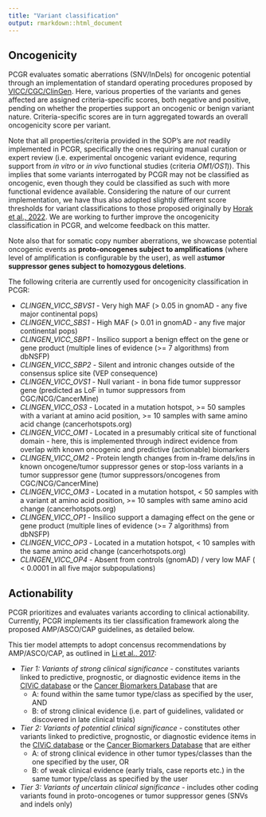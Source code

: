 ```yaml
---
title: "Variant classification"
output: rmarkdown::html_document
---
```


## Oncogenicity

PCGR evaluates somatic aberrations (SNV/InDels) for oncogenic potential through an implementation of standard operating procedures proposed by [VICC/CGC/ClinGen](https://pubmed.ncbi.nlm.nih.gov/35101336/). Here, various properties of the variants and genes affected are assigned criteria-specific scores, both negative and positive, pending on whether the properties support an oncogenic or benign variant nature. Criteria-specific scores are in turn aggregated towards an overall oncogenicity score per variant.

Note that all properties/criteria provided in the SOP's are _not_ readily implemented in PCGR, specifically the ones requiring manual curation or expert review (i.e. experimental oncogenic variant evidence, requring support from _in vitro_ or _in vivo_ functional studies (criteria _OM1/OS1_)). This implies that some variants interrogated by PCGR may not be classified as oncogenic, even though they could be classified as such with more functional evidence available. Considering the nature of our current implementation, we have thus also adopted slightly different score thresholds for variant classifications to those proposed originally by [Horak et al., 2022](https://pubmed.ncbi.nlm.nih.gov/35101336/). We are working to further improve the oncogenicity classification in PCGR, and welcome feedback on this matter.

Note also that for somatic copy number aberrations, we showcase potential oncogenic events as **proto-oncogenes subject to amplifications** (where level of amplification is configurable by the user), as well as**tumor suppressor genes subject to homozygous deletions**.

The following criteria are currently used for oncogenicity classification in PCGR:

 * _CLINGEN_VICC_SBVS1_ - Very high MAF (> 0.05 in gnomAD - any five major continental pops)
 * _CLINGEN_VICC_SBS1_ - High MAF (> 0.01 in gnomAD - any five major continental pops)
 * _CLINGEN_VICC_SBP1_ - Insilico support a benign effect on the gene or gene product (multiple lines of evidence (>= 7 algorithms) from dbNSFP)
 * _CLINGEN_VICC_SBP2_ - Silent and intronic changes outside of the consensus splice site (VEP consequence)
 * _CLINGEN_VICC_OVS1_ - Null variant - in bona fide tumor suppressor gene (predicted as LoF in tumor suppressors from CGC/NCG/CancerMine)
 * _CLINGEN_VICC_OS3_ - Located in a mutation hotspot, >= 50 samples with a variant at amino acid position, >= 10 samples with same amino acid change (cancerhotspots.org)
 * _CLINGEN_VICC_OM1_ - Located in a presumably critical site of functional domain - here, this is implemented through indirect evidence from overlap with known oncogenic and predictive (actionable) biomarkers 
 * _CLINGEN_VICC_OM2_ - Protein length changes from in-frame dels/ins in known oncogene/tumor suppressor genes or stop-loss variants in a tumor suppressor gene (tumor suppressors/oncogenes from CGC/NCG/CancerMine)
 * _CLINGEN_VICC_OM3_ - Located in a mutation hotspot, < 50 samples with a variant at amino acid position, >= 10 samples with same amino acid change (cancerhotspots.org)
 * _CLINGEN_VICC_OP1_ - Insilico support a damaging effect on the gene or gene product (multiple lines of evidence (>= 7 algorithms) from dbNSFP)
 * _CLINGEN_VICC_OP3_ - Located in a mutation hotspot, < 10 samples with the same amino acid change (cancerhotspots.org)
 * _CLINGEN_VICC_OP4_ - Absent from controls (gnomAD) / very low MAF ( < 0.0001 in all five major subpopulations)
    
## Actionability

PCGR prioritizes and evaluates variants according to clinical actionability. Currently, PCGR implements its tier classification framework along the proposed AMP/ASCO/CAP guidelines, as detailed below.

This tier model attempts to adopt concensus recommendations by AMP/ASCO/CAP, as outlined in [Li et al., 2017](https://www.ncbi.nlm.nih.gov/pmc/articles/PMC5707196/):

 - *Tier 1: Variants of strong clinical significance* - constitutes variants linked to predictive, prognostic, or diagnostic evidence items in the [CIViC database](http://civic.genome.wustl.edu) or the [Cancer Biomarkers Database](https://www.cancergenomeinterpreter.org/biomarkers) that are
	 - A: found within the same tumor type/class as specified by the user, AND
	 - B: of strong clinical evidence (i.e. part of guidelines, validated or discovered in late clinical trials)
 - *Tier 2: Variants of potential clinical significance* - constitutes other variants linked to predictive, prognostic, or diagnostic evidence items in the [CIViC database](http://civic.genome.wustl.edu) or the [Cancer Biomarkers Database](https://www.cancergenomeinterpreter.org/biomarkers) that are either
	 - A: of strong clinical evidence in other tumor types/classes than the one specified by the user, OR
	 - B: of weak clinical evidence (early trials, case reports etc.) in the same tumor type/class as specified by the user
 - *Tier 3: Variants of uncertain clinical significance* - includes other coding variants found in proto-oncogenes or tumor suppressor genes (SNVs and indels only)
